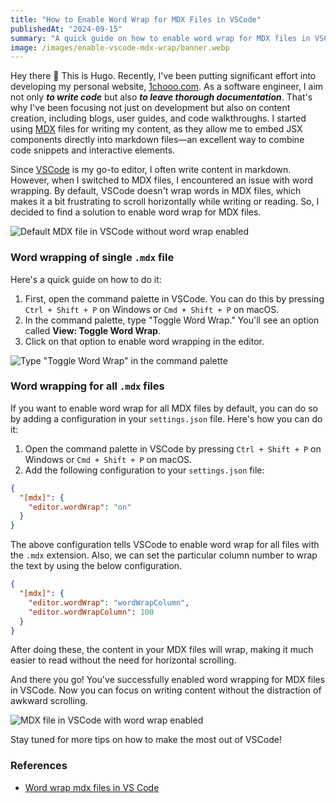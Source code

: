 ```yaml
---
title: "How to Enable Word Wrap for MDX Files in VSCode"
publishedAt: "2024-09-15"
summary: "A quick guide on how to enable word wrap for MDX files in VSCode with just one simple configuration."
image: /images/enable-vscode-mdx-wrap/banner.webp
---
```


Hey there 👋 This is Hugo. Recently, I've been putting significant effort into developing my personal website, [1chooo.com](https://1chooo.com). As a software engineer, I aim not only **_to write code_** but also **_to leave thorough documentation_**. That's why I've been focusing not just on development but also on content creation, including blogs, user guides, and code walkthroughs. I started using [MDX](https://mdxjs.com/) files for writing my content, as they allow me to embed JSX components directly into markdown files—an excellent way to combine code snippets and interactive elements.

Since [VSCode](https://code.visualstudio.com/) is my go-to editor, I often write content in markdown. However, when I switched to MDX files, I encountered an issue with word wrapping. By default, VSCode doesn't wrap words in MDX files, which makes it a bit frustrating to scroll horizontally while writing or reading. So, I decided to find a solution to enable word wrap for MDX files.

![Default MDX file in VSCode without word wrap enabled](/images/posts/enable-vscode-mdx-wrap/before.webp)

### Word wrapping of single `.mdx` file

Here's a quick guide on how to do it:

1. First, open the command palette in VSCode. You can do this by pressing `Ctrl + Shift + P` on Windows or `Cmd + Shift + P` on macOS.
2. In the command palette, type "Toggle Word Wrap." You'll see an option called **View: Toggle Word Wrap**.
3. Click on that option to enable word wrapping in the editor.

![Type "Toggle Word Wrap" in the command palette](/images/posts/enable-vscode-mdx-wrap/toogle-word-wrap.webp)

### Word wrapping for all `.mdx` files

If you want to enable word wrap for all MDX files by default, you can do so by adding a configuration in your `settings.json` file. Here's how you can do it:

1. Open the command palette in VSCode by pressing `Ctrl + Shift + P` on Windows or `Cmd + Shift + P` on macOS.
2. Add the following configuration to your `settings.json` file:

```json
{
  "[mdx]": {
    "editor.wordWrap": "on"
  }
}
```

The above configuration tells VSCode to enable word wrap for all files with the `.mdx` extension. Also, we can set the particular column number to wrap the text by using the below configuration.

```json
{
  "[mdx]": {
    "editor.wordWrap": "wordWrapColumn",
    "editor.wordWrapColumn": 100
  }
}
```

After doing these, the content in your MDX files will wrap, making it much easier to read without the need for horizontal scrolling.

And there you go! You've successfully enabled word wrapping for MDX files in VSCode. Now you can focus on writing content without the distraction of awkward scrolling.

![MDX file in VSCode with word wrap enabled](/images/posts/enable-vscode-mdx-wrap/after.webp)

Stay tuned for more tips on how to make the most out of VSCode!

### References

- [Word wrap mdx files in VS Code](https://www.codewithshripal.com/tips/vs-code/how-to-word-wrap-mdx-files)
